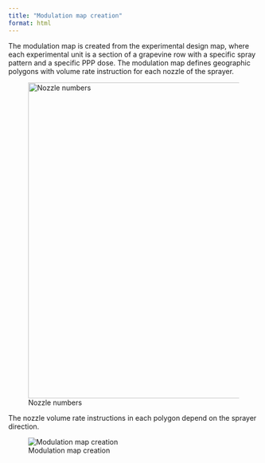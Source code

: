```yaml
---
title: "Modulation map creation"
format: html
---
```


The modulation map is created from the experimental design map, where each experimental unit is a section of a grapevine row with a specific spray pattern and a specific PPP dose. The modulation map defines geographic polygons with volume rate instruction for each nozzle of the sprayer.

![Nozzle numbers](SprayerNozzle.png){fig-align="center" width="634"}

The nozzle volume rate instructions in each polygon depend on the sprayer direction.

![Modulation map creation](modulationMapCreation.png)
